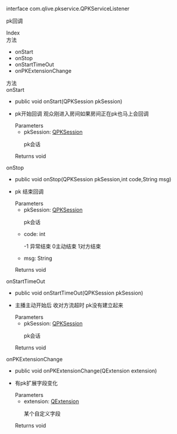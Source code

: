<link rel="stylesheet" type="text/css" href="https://docs.qnsdk.com/styles/doc-v4-api.css" />
<div class="rtc-doc rtc-doc-page" id="rtc-doc">
<section class="rtc-doc-panel rtc-doc-describe rtc-doc-note">
                <p>interface com.qlive.pkservice.QPKServiceListener</p>
                <p>pk回调</p>
</section>
            <div class="rtc-doc-page-wrap">Index</div>
<section class="rtc-doc-panel">
        <div class="rtc-doc-page-title">方法</div>
        <ul class="rtc-doc-catalogue">
                <li><a onClick='document.location.replace(`${document.location.protocol}//${document.location.host}${document.location.pathname}${document.location.search}#onStart`)'>onStart</a></li>
                <li><a onClick='document.location.replace(`${document.location.protocol}//${document.location.host}${document.location.pathname}${document.location.search}#onStop`)'>onStop</a></li>
                <li><a onClick='document.location.replace(`${document.location.protocol}//${document.location.host}${document.location.pathname}${document.location.search}#onStartTimeOut`)'>onStartTimeOut</a></li>
                <li><a onClick='document.location.replace(`${document.location.protocol}//${document.location.host}${document.location.pathname}${document.location.search}#onPKExtensionChange`)'>onPKExtensionChange</a></li>
        </ul>
</section>
<div class="rtc-doc-page-wrap">方法</div>
<section class="rtc-doc-panel">
<div class="rtc-doc-page-title rtc-doc-antor" id="onStart">
onStart</div>
<ul class="rtc-doc-page-container">
        <li class="rtc-doc-sign-signature">public void onStart(QPKSession pkSession)</li>
    </li>
<li class="rtc-doc-page-description">
    <div class="rtc-doc-desc-wrap">
        <p>pk开始回调
 观众刚进入房间如果房间正在pk也马上会回调</p>
    </div>
<div class="rtc-doc-parameters-title">Parameters</div>
<ul class="rtc-doc-parameters">
    <li>
        <div>
            pkSession: <a href='https://developer.qiniu.com/lowcode/api/12064/QPKSession'>QPKSession</a>
        </div>
                <p>pk会话</p>
    </li>
</ul>
    <div class="rtc-doc-returns-title">Returns <span>void</span></div>
</li>
</ul>
</section>
<section class="rtc-doc-panel">
<div class="rtc-doc-page-title rtc-doc-antor" id="onStop">
onStop</div>
<ul class="rtc-doc-page-container">
        <li class="rtc-doc-sign-signature">public void onStop(QPKSession pkSession,int code,String msg)</li>
    </li>
<li class="rtc-doc-page-description">
    <div class="rtc-doc-desc-wrap">
        <p>pk 结束回调</p>
    </div>
<div class="rtc-doc-parameters-title">Parameters</div>
<ul class="rtc-doc-parameters">
    <li>
        <div>
            pkSession: <a href='https://developer.qiniu.com/lowcode/api/12064/QPKSession'>QPKSession</a>
        </div>
                <p>pk会话</p>
    </li>
    <li>
        <div>
            code: int
        </div>
                <p>-1 异常结束 0主动结束 1对方结束</p>
    </li>
    <li>
        <div>
            msg: String
        </div>
                <p></p>
    </li>
</ul>
    <div class="rtc-doc-returns-title">Returns <span>void</span></div>
</li>
</ul>
</section>
<section class="rtc-doc-panel">
<div class="rtc-doc-page-title rtc-doc-antor" id="onStartTimeOut">
onStartTimeOut</div>
<ul class="rtc-doc-page-container">
        <li class="rtc-doc-sign-signature">public void onStartTimeOut(QPKSession pkSession)</li>
    </li>
<li class="rtc-doc-page-description">
    <div class="rtc-doc-desc-wrap">
        <p>主播主动开始后 收对方流超时 pk没有建立起来</p>
    </div>
<div class="rtc-doc-parameters-title">Parameters</div>
<ul class="rtc-doc-parameters">
    <li>
        <div>
            pkSession: <a href='https://developer.qiniu.com/lowcode/api/12064/QPKSession'>QPKSession</a>
        </div>
                <p>pk会话</p>
    </li>
</ul>
    <div class="rtc-doc-returns-title">Returns <span>void</span></div>
</li>
</ul>
</section>
<section class="rtc-doc-panel">
<div class="rtc-doc-page-title rtc-doc-antor" id="onPKExtensionChange">
onPKExtensionChange</div>
<ul class="rtc-doc-page-container">
        <li class="rtc-doc-sign-signature">public void onPKExtensionChange(QExtension extension)</li>
    </li>
<li class="rtc-doc-page-description">
    <div class="rtc-doc-desc-wrap">
        <p>有pk扩展字段变化</p>
    </div>
<div class="rtc-doc-parameters-title">Parameters</div>
<ul class="rtc-doc-parameters">
    <li>
        <div>
            extension: <a href='https://developer.qiniu.com/lowcode/api/12059/QExtension'>QExtension</a>
        </div>
                <p>某个自定义字段</p>
    </li>
</ul>
    <div class="rtc-doc-returns-title">Returns <span>void</span></div>
</li>
</ul>
</section>
</div>

